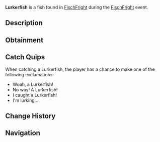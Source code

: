 {{FishInfobox
|image          = Lurkerfish.png
|rarity         = Limited
|event          = FischFright
|sea            = First Sea
|location       = [[FischFright]]
|sublocation    = 
|sources        = Fishing Rod
|radar_location = 
|prog_speed     = -10
|xp             = 800
|weather        = Foggy
|time           = 
|season         = Winter, Autumn
|bait           = Squid
|base_weight    = 2
|base_value     = 1500
|weight_range   = 1.5
|base_chance    = 0.01
|base_resil     = 20
}}
'''Lurkerfish''' is a {{Rarity|Limited}} fish found in [[FischFright]] during the [[FischFright]] event.

== Description ==
{{Description|The Lurkerfish is an interesting breed of the Anglerfish that is only visible during FischFright. It is said this fish gains its visible body from the though of FischFight, and during the rest of the year, the Lurkerfish is completely invisible to the untrained eye.|Bestiary Entry}}

== Obtainment ==
{{Description|Only can be caught during FischFright.|Bestiary Hint}}
{{Fish Availability|
FischFright/Frightful Pool
|top_rods      = 
Leviathan's Fang Rod\36747.62\158304.44;
Free Spirit Rod\32463.56\155016.94;
Trident Rod\31660.61\151182.76;
Great Rod of Oscar\26623.3\85653.97;
Ethereal Prism Rod\25617.25\90598.37;
Flimsy Rod\17675.64\80886.85;
Training Rod\18281.15\94589.9;
Resourceful Rod\19993.66\81387.49;
No-Life Rod\25412.69\106166.65;
Rapid Rod\22213.8\97395.6;
Astralhook Rod\25564.41\90481.31;
Seraphic Rod\24991.29\93428.97;
Rod Of The Forgotten Fang\23316.48\91270.55;
Challenger's Rod\22806.8\91710.24;
Rod Of The Depths\20927.06\82878.91;
Zeus Rod\20710.66\83597.21;
Rod Of The Exalted One\20448.89\81317.16;
Verdant Shear Rod\20394.73\83766;
Blazebringer Rod\19700.38\79880.09;
Depthseeker Rod\18885.73\79423.75;
Avalanche Rod\16971.75\71397.18;
Volcanic Rod\16140.65\66073.65;
Steady Rod\6100.45\31817.51
|recommended   = Trident Rod
}}

== Catch Quips ==
When catching a Lurkerfish, the player has a chance to make one of the following exclamations:
* Woah, a Lurkerfish!
* No way! A Lurkerfish!
* I caught a Lurkerfish!
* I'm lurking...

== Change History ==
{{Change History|{{subst:Current Version}}}}

== Navigation ==
{{Fish Navbox|FischFright}}